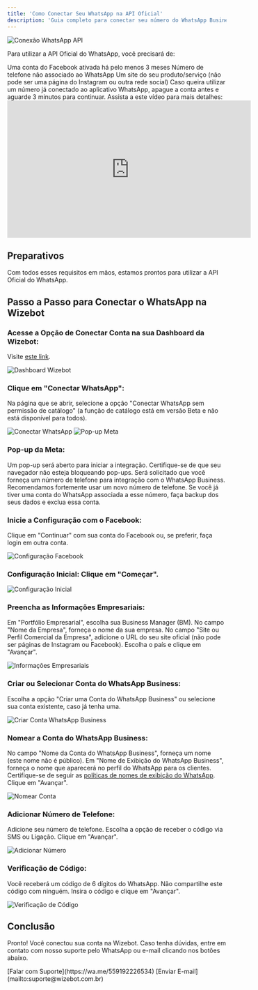 ```yaml
---
title: 'Como Conectar Seu WhatsApp na API Oficial'
description: 'Guia completo para conectar seu número do WhatsApp Business na API Oficial através da Wizebot'
---
```


<Frame>
  <img src="/images/setup/capa.png" alt="Conexão WhatsApp API" />
</Frame>

Para utilizar a API Oficial do WhatsApp, você precisará de:

<CardGroup cols={1}>
  <Card title="Conta Facebook Ativa" icon="facebook">
    Uma conta do Facebook ativada há pelo menos 3 meses
  </Card>
  <Card title="Número de Telefone Disponível" icon="phone">
    Número de telefone não associado ao WhatsApp
  </Card>
  <Card title="Site ou Página Web" icon="globe">
    Um site do seu produto/serviço (não pode ser uma página do Instagram ou outra rede social)
  </Card>
</CardGroup>

<Warning>
  Caso queira utilizar um número já conectado ao aplicativo WhatsApp, apague a conta antes e aguarde 3 minutos para continuar.
</Warning>

<Tip>
  Assista a este vídeo para mais detalhes:
  
  <iframe
    width="560"
    height="315"
    src="https://www.youtube.com/embed/FnuSOunMW9A"
    title="Como excluir conta WhatsApp existente"
    frameborder="0"
    allow="accelerometer; autoplay; clipboard-write; encrypted-media; gyroscope; picture-in-picture"
    allowfullscreen
  ></iframe>
</Tip>

## Preparativos

Com todos esses requisitos em mãos, estamos prontos para utilizar a API Oficial do WhatsApp.

## Passo a Passo para Conectar o WhatsApp na Wizebot

### Acesse a Opção de Conectar Conta na sua Dashboard da Wizebot:
Visite [este link](https://app.wizebot.com.br/dashboard).

<Frame>
  <img src="/images/setup/01.png" alt="Dashboard Wizebot" />
</Frame>

### Clique em "Conectar WhatsApp":
Na página que se abrir, selecione a opção "Conectar WhatsApp sem permissão de catálogo" (a função de catálogo está em versão Beta e não está disponível para todos).

<Frame>
  <img src="/images/setup/02.png" alt="Conectar WhatsApp" />
</Frame>

<Frame>
  <img src="/images/setup/03.png" alt="Pop-up Meta" />
</Frame>

### Pop-up da Meta:
Um pop-up será aberto para iniciar a integração. Certifique-se de que seu navegador não esteja bloqueando pop-ups.
Será solicitado que você forneça um número de telefone para integração com o WhatsApp Business. Recomendamos fortemente usar um novo número de telefone.
Se você já tiver uma conta do WhatsApp associada a esse número, faça backup dos seus dados e exclua essa conta.

### Inicie a Configuração com o Facebook:
Clique em "Continuar" com sua conta do Facebook ou, se preferir, faça login em outra conta.

<Frame>
  <img src="/images/setup/04.png" alt="Configuração Facebook" />
</Frame>

### Configuração Inicial: Clique em "Começar".

<Frame>
  <img src="/images/setup/05.png" alt="Configuração Inicial" />
</Frame>

### Preencha as Informações Empresariais:
Em "Portfólio Empresarial", escolha sua Business Manager (BM).
No campo "Nome da Empresa", forneça o nome da sua empresa.
No campo "Site ou Perfil Comercial da Empresa", adicione o URL do seu site oficial (não pode ser páginas de Instagram ou Facebook).
Escolha o país e clique em "Avançar".

<Frame>
  <img src="/images/setup/06.png" alt="Informações Empresariais" />
</Frame>

### Criar ou Selecionar Conta do WhatsApp Business:
Escolha a opção "Criar uma Conta do WhatsApp Business" ou selecione sua conta existente, caso já tenha uma.

<Frame>
  <img src="/images/setup/07.png" alt="Criar Conta WhatsApp Business" />
</Frame>

### Nomear a Conta do WhatsApp Business:
No campo "Nome da Conta do WhatsApp Business", forneça um nome (este nome não é público).
Em "Nome de Exibição do WhatsApp Business", forneça o nome que aparecerá no perfil do WhatsApp para os clientes. Certifique-se de seguir as [políticas de nomes de exibição do WhatsApp](http://ajuda.wizebot.com.br/tutorials/overview/display-name).
Clique em "Avançar".

<Frame>
  <img src="/images/setup/08.png" alt="Nomear Conta" />
</Frame>

### Adicionar Número de Telefone:
Adicione seu número de telefone.
Escolha a opção de receber o código via SMS ou Ligação.
Clique em "Avançar".

<Frame>
  <img src="/images/setup/10.png" alt="Adicionar Número" />
</Frame>

### Verificação de Código:
Você receberá um código de 6 dígitos do WhatsApp. Não compartilhe este código com ninguém.
Insira o código e clique em "Avançar".

<Frame>
  <img src="/images/setup/11.png" alt="Verificação de Código" />
</Frame>

## Conclusão

Pronto! Você conectou sua conta na Wizebot. Caso tenha dúvidas, entre em contato com nosso suporte pelo WhatsApp ou e-mail clicando nos botões abaixo.

<CardGroup cols={2}>
  <Card title="WhatsApp" icon="whatsapp">
    [Falar com Suporte](https://wa.me/559192226534)
  </Card>
  <Card title="E-mail" icon="envelope">
    [Enviar E-mail](mailto:suporte@wizebot.com.br)
  </Card>
</CardGroup>
